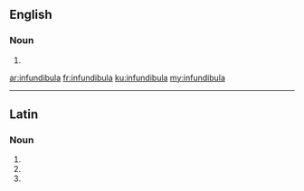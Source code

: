 ==English==

===Noun===
{{head|en|plural}}

# {{plural of|infundibulum|lang=en}}

[[ar:infundibula]]
[[fr:infundibula]]
[[ku:infundibula]]
[[my:infundibula]]

----

==Latin==

===Noun===
{{la-noun-form|īnfundibula}}

# {{inflection of|īnfundibulum||nom|pl|lang=la}}
# {{inflection of|īnfundibulum||acc|pl|lang=la}}
# {{inflection of|īnfundibulum||voc|pl|lang=la}}